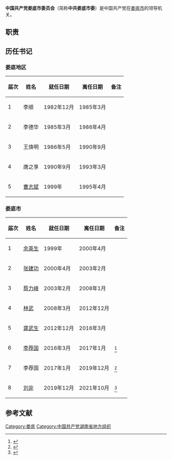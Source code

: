 {{Infobox PRCG
|中共机构名称=中国共产党娄底市委员会
|标志1=Danghui.svg
|格言1=[[为人民服务|为人民服务]]
|届数=
|任期始=
|任期终=
|人员名称=
|人员链接=
|职位1=书记
|人员1=
|职位2=副书记
|人员2=
|人数2=
|职位3=
|人员3=
|人数3=
|职位4=
|人员4=
|授权法源=[[中国共产党章程|中国共产党章程]]
|上级机构=[[中国共产党娄底市代表大会|中国共产党娄底市代表大会]]
|机构类型=
|行政级别=正地厅级
|常设机构=[[中国共产党娄底市委员会常务委员会|中国共产党娄底市委员会常务委员会]]
|本级纪检=[[中国共产党娄底市纪律检查委员会|中国共产党娄底市纪律检查委员会]]
|场所1=
|地址1=
|电话1=
|a=[[娄底市人民政府|娄底市人民政府]]
}}

'''中国共产党娄底市委员会'''（简称'''中共娄底市委'''）是中国共产党在[[娄底市|娄底市]]的领导机关。

== 职责 ==
{{:中国共产党地方组织}}

==历任书记==
===娄底地区===
{| class="wikitable"
|-
! 届次 !! 姓名 !! 就任日期 !! 离任日期 !! 备注
|-
| 1 || 李顺 || 1982年12月 || 1985年3月 ||
|-
| 2 || 李德华 || 1985年3月 || 1986年4月 ||
|-
| 3 || 王焕明 || 1986年5月 || 1990年9月 ||
|-
| 4 || 唐之享 || 1990年9月 || 1993年3月 ||
|-
| 5 || [[曹志斌|曹志斌]] || 1999年 || 1995年4月 ||  
|}

===娄底市===
{| class="wikitable"
|-
! 届次 !! 姓名 !! 就任日期 !! 离任日期 !! 备注
|-
| 1 || [[余英生|余英生]] || 1999年 || 2000年4月 ||  
|-
| 2 || [[张建功_(政治人物)|张建功]] || 2000年4月 || 2003年2月 ||  
|-
| 3 || [[蔡力峰|蔡力峰]] || 2003年2月 || 2008年1月 ||  
|-
| 4 || [[林武_(1962年)|林武]] || 2008年3月 ||2012年12月 ||  
|-
| 5 || [[龚武生|龚武生]] || 2012年12月 || 2016年3月 ||  
|-
| 6 || [[李荐国|李荐国]] || 2016年3月 || 2017年1月 || <ref>{{cite news |url=http://news.ldnews.cn/news/govnews/201611/496743.shtml |title=娄底市委城市工作会议召开 李荐国杨懿文等出席 |newspaper=娄底新闻 |date=2016-11-12 |accessdate=2021-01-26 |archive-date=2018-06-19 |archive-url=https://web.archive.org/web/20180619040030/http://news.ldnews.cn/news/govnews/201611/496743.shtml }}</ref>
|-
| 7 || 李荐国 || 2017年1月 || 2019年12月 ||<ref>{{cite news |url=http://www.ccdi.gov.cn/yaowen/202006/t20200610_219825.html |title=湖南省社会科学院党组书记、院长李荐国接受纪律审查和监察调查 |work=中央纪委国家监委网站 |date=2020-06-10 |accessdate=2021-01-26 |archive-date=2020-06-10 |archive-url=https://web.archive.org/web/20200610101311/http://www.ccdi.gov.cn/yaowen/202006/t20200610_219825.html }}</ref>
|-
| 8 || [[刘非_(1969年)|刘非]] || 2019年12月 || 2021年10月 ||<ref>{{cite news |title=吉林省吉林市长刘非调任湖南娄底市委书记 |url=https://news.sina.com.cn/c/2019-12-25/doc-iihnzahi9839700.shtml |accessdate=2021-01-26 |work=新浪 |date=2019-12-25}}</ref>
|}

==参考文献==
{{reflist}}
{{湖南省各地市州|党委|中国共产党}}
{{DEFAULTSORT:Zhong中}}
[[Category:娄底|Category:娄底]]
[[Category:中国共产党湖南省地方组织|Category:中国共产党湖南省地方组织]]